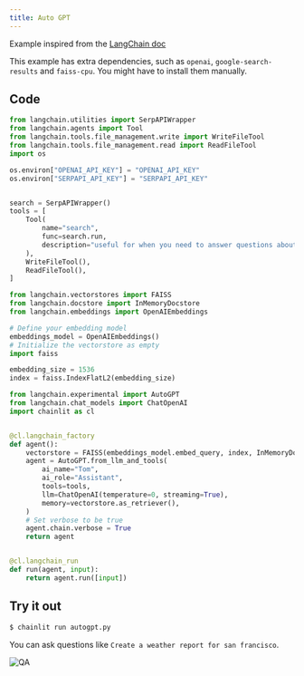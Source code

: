 ```yaml
---
title: Auto GPT
---
```


Example inspired from the [LangChain doc](https://python.langchain.com/en/latest/use_cases/autonomous_agents/autogpt.html)

<Note>This example has extra dependencies, such as `openai`, `google-search-results` and `faiss-cpu`. You might have to install them manually.</Note>

## Code
```python autogpt.py
from langchain.utilities import SerpAPIWrapper
from langchain.agents import Tool
from langchain.tools.file_management.write import WriteFileTool
from langchain.tools.file_management.read import ReadFileTool
import os

os.environ["OPENAI_API_KEY"] = "OPENAI_API_KEY"
os.environ["SERPAPI_API_KEY"] = "SERPAPI_API_KEY"


search = SerpAPIWrapper()
tools = [
    Tool(
        name="search",
        func=search.run,
        description="useful for when you need to answer questions about current events. You should ask targeted questions",
    ),
    WriteFileTool(),
    ReadFileTool(),
]

from langchain.vectorstores import FAISS
from langchain.docstore import InMemoryDocstore
from langchain.embeddings import OpenAIEmbeddings

# Define your embedding model
embeddings_model = OpenAIEmbeddings()
# Initialize the vectorstore as empty
import faiss

embedding_size = 1536
index = faiss.IndexFlatL2(embedding_size)

from langchain.experimental import AutoGPT
from langchain.chat_models import ChatOpenAI
import chainlit as cl


@cl.langchain_factory
def agent():
    vectorstore = FAISS(embeddings_model.embed_query, index, InMemoryDocstore({}), {})
    agent = AutoGPT.from_llm_and_tools(
        ai_name="Tom",
        ai_role="Assistant",
        tools=tools,
        llm=ChatOpenAI(temperature=0, streaming=True),
        memory=vectorstore.as_retriever(),
    )
    # Set verbose to be true
    agent.chain.verbose = True
    return agent


@cl.langchain_run
def run(agent, input):
    return agent.run([input])
```

## Try it out

```bash
$ chainlit run autogpt.py
```

You can ask questions like `Create a weather report for san francisco`.

![QA](/images/auto-gpt.png)